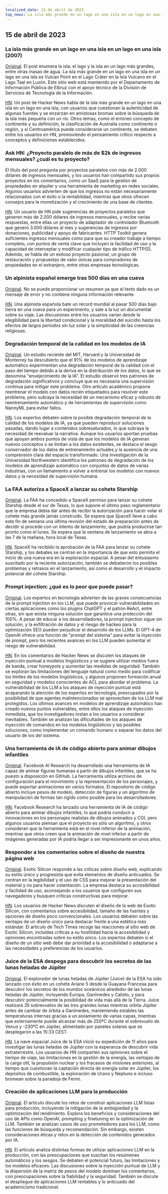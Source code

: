 ```yaml
---
localized_date: 15 de abril de 2023
top_news: La isla más grande en un lago en una isla en un lago en una isla (2007)
---
```




<CallToAction />

<Steps>

## 15 de abril de 2023

### La isla más grande en un lago en una isla en un lago en una isla (2007)

[Original](https://www.elbruz.org/special-projects/islands-and-lakes/).
El post enumera la isla, el lago y la isla en un lago más grandes, entre otras masas de agua. La isla más grande en un lago en una isla en un lago en una isla es Vulcan Point en el Lago Cráter en la Isla Vulcano en el Lago Taal en Luzón. Este sitio web está mantenido por el Departamento de Información Pública de Elbruz con el apoyo técnico de la División de Servicios de Tecnología de la Información.

[HN](http://news.ycombinator.com/item?id=35567026).
Un post de Hacker News habla de la isla más grande en un lago en una isla en un lago en una isla, con usuarios que cuestionan la autenticidad de algunas fuentes y se enzarzan en amistosas bromas sobre la búsqueda de la isla más pequeña con un río. Otros temas, como el erróneo concepto de continente y su definición, la clasificación de Australia como continente o región, y si Centroamérica puede considerarse un continente, se debaten entre los usuarios en HN, promoviendo el pensamiento crítico respecto a conceptos y definiciones establecidos.

### Ask HN: ¿Proyecto paralelo de más de $2k de ingresos mensuales? ¿cuál es tu proyecto?

El título del post pregunta por proyectos paralelos con más de 2.000 dólares de ingresos mensuales, y los usuarios han compartido sus propios proyectos en los comentarios, como un SaaS para la gestión de propiedades en alquiler y una herramienta de marketing en redes sociales. Algunos usuarios advierten de que los ingresos no están necesariamente relacionados con el éxito o la rentabilidad, mientras que otros ofrecen consejos para la monetización y el crecimiento de una base de clientes.

[HN](http://news.ycombinator.com/item?id=35567822).
Un usuario de HN pide sugerencias de proyectos paralelos que generen más de 2.000 dólares de ingresos mensuales, y recibe varias respuestas, entre ellas un proyecto de adaptador de controlador Bluetooth que generó 3.000 dólares al mes y sugerencias de ingresos por donaciones, publicidad y apoyo de fabricantes. HTTP Toolkit genera suficientes ingresos mensuales como para que su creador trabaje a tiempo completo, con puntos de venta clave que incluyen la facilidad de uso y la capacidad de interceptar y modificar cualquier tipo de tráfico HTTP(S). Además, se habla de un exitoso proyecto pasional, un grupo de restauración y propuestas de valor únicas para compradores de propiedades en el extranjero, entre otras empresas tecnológicas.

### Un alpinista español emerge tras 500 días en una cueva

[Original](https://www.cbc.ca/news/world/spain-cave-500-days-beatriz-flamini-1.6810428).
No se puede proporcionar un resumen ya que el texto dado es un mensaje de error y no contiene ninguna información relevante.

[HN](http://news.ycombinator.com/item?id=35571481).
Una alpinista española bate un récord mundial al pasar 500 días bajo tierra en una cueva para un experimento, y sale a la luz un documental sobre su viaje. Las discusiones entre los usuarios varían desde la elegibilidad para la libertad condicional y la moralidad del suicidio hasta los efectos de largos periodos sin luz solar y la simplicidad de las creencias religiosas.

### Degradación temporal de la calidad en los modelos de IA

[Original](https://www.nannyml.com/blog/91-of-ml-perfomance-degrade-in-time).
Un estudio reciente del MIT, Harvard y la Universidad de Monterrey ha descubierto que el 91% de los modelos de aprendizaje automático experimentan una degradación temporal de la calidad con el paso del tiempo debido a la deriva en la distribución de los datos, lo que se denomina "envejecimiento de la IA". El estudio observó tres patrones de degradación significativos y concluye que es necesaria una supervisión continua para mitigar este problema. Otro artículo académico propone reentrenar el modelo con datos recién etiquetados para resolver este problema, pero subraya la necesidad de un mecanismo eficaz y robusto de reentrenamiento automático y de herramientas de supervisión como NannyML para evitar fallos.

[HN](http://news.ycombinator.com/item?id=35566145).
Los expertos debaten sobre la posible degradación temporal de la calidad de los modelos de IA, ya que pueden reproducir soluciones pasadas, dando lugar a contenidos sobresaturados, lo que subraya la necesidad de reevaluar la narrativa. Aunque los usuarios aportan pruebas que apoyan ambos puntos de vista de que los modelos de IA generan nuevos conceptos o se limitan a los datos existentes, se destaca el sesgo conservador de los datos de entrenamiento actuales y la ausencia de una comprensión clara del espacio transformado. Una investigación de la Universidad Northwestern identifica los patrones de degradación de los modelos de aprendizaje automático con conjuntos de datos de varias industrias, con un llamamiento a volver a entrenar los modelos con nuevos datos y la necesidad de supervisión humana.

### La FAA autoriza a SpaceX a lanzar su cohete Starship

[Original](https://arstechnica.com/science/2023/04/green-light-go-spacex-receives-a-launch-license-from-the-faa-for-starship/).
La FAA ha concedido a SpaceX permiso para lanzar su cohete Starship desde el sur de Texas, lo que supone el último paso reglamentario que la empresa debía dar antes de recibir la autorización para hacer volar el cohete más grande jamás construido. Se espera que SpaceX lleve a cabo este fin de semana una última revisión del estado de preparación antes de decidir si procede con un intento de lanzamiento, que podría producirse tan pronto como el lunes. Se espera que la ventana de lanzamiento se abra a las 7 de la mañana, hora local de Texas.

[HN](http://news.ycombinator.com/item?id=35575298).
SpaceX ha recibido la aprobación de la FAA para lanzar su cohete Starship, y los debates se centran en la importancia de que esto permita el inicio de una nueva era en la exploración espacial. A pesar del entusiasmo suscitado por la reciente autorización, también se debatieron los posibles problemas y retrasos en el lanzamiento, así como el desarrollo y el impacto potencial del cohete Starship.

### Prompt injection: ¿qué es lo peor que puede pasar?

[Original](https://simonwillison.net/2023/Apr/14/worst-that-can-happen/).
Los expertos en tecnología advierten de las graves consecuencias de la prompt injection en los LLM, que puede provocar vulnerabilidades en ciertas aplicaciones como los plugins ChatGPT y el patrón ReAct, entre otras, sin que exista ninguna solución que garantice una protección del 100%. A pesar de educar a los desarrolladores, la prompt injection sigue sin solución, y la exfiltración de datos y el riesgo de hackeo para la optimización SEO pueden perjudicar el desarrollo de los LLMs. El GPT-4 de OpenAI ofrece una función de "prompt del sistema" para evitar la inyección de prompt, pero los recientes avances en los LLM pueden aumentar el riesgo de vulnerabilidad.

[HN](http://news.ycombinator.com/item?id=35572290).
En los comentarios de Hacker News se discuten los ataques de inyección puntual a modelos lingüísticos y se sugiere utilizar medios fuera de banda, crear honeypots y aumentar las medidas de seguridad. También se exploran las limitaciones del lenguaje natural como medio para codificar los límites de los modelos lingüísticos, y algunos proponen formación anual en seguridad y modelos conscientes de ACL para abordar el problema. La vulnerabilidad de los LLM a los ataques de inyección puntual está acaparando la atención de los expertos en tecnología, preocupados por la posibilidad de que agentes malintencionados se aprovechen de los LLM mal protegidos. Los últimos avances en modelos de aprendizaje automático han creado nuevos puntos vulnerables, entre ellos los ataques de inyección inmediata, que los investigadores instan a los usuarios a considerar inevitables. También se analizan las dificultades de los ataques de inyección de comandos en los modelos lingüísticos y las posibles soluciones, como implementar un comando humano o separar los datos del usuario de los del sistema.

### Una herramienta de IA de código abierto para animar dibujos infantiles

[Original](https://github.com/facebookresearch/AnimatedDrawings).
Facebook AI Research ha desarrollado una herramienta de IA capaz de animar figuras humanas a partir de dibujos infantiles, que se ha puesto a disposición en GitHub. La herramienta utiliza archivos de configuración para el movimiento y la representación de los personajes, y puede exportar animaciones en varios formatos. El repositorio de código abierto incluye pesos de modelo, detección de figuras y un algoritmo de manipulación de formas tan rígido como posible para los desarrolladores.

[HN](http://news.ycombinator.com/item?id=35565681).
Facebook Research ha lanzado una herramienta de IA de código abierto para animar dibujos infantiles, lo que podría conducir a innovaciones en los personajes realistas de dibujos animados y CGI, pero algunos usuarios piensan que el proyecto es sólo un algoritmo, y otros consideran que la herramienta está en el nivel inferior de la animación, mientras que otros creen que la animación de nivel inferior a partir de imágenes generadas por IA podría llegar a ser impresionante en unos años.

### Responder a los comentarios sobre el diseño de nuestra página web

[Original](https://research.exoticsilicon.com/articles/replying_to_comments).
Exotic Silicon responde a las críticas sobre diseño web, explicando su estilo único y progresista que evita elementos de diseño anticuados. Se centran en la legibilidad y el uso de CSS para mejorar la presentación del material y no para hacer ostentación. La empresa destaca su accesibilidad y facilidad de uso, aconsejando a los usuarios que configuren sus navegadores y busquen críticas constructivas para mejorar.

[HN](http://news.ycombinator.com/item?id=35567285).
Los usuarios de Hacker News discuten el diseño de la web de Exotic Silicon, con comentarios sobre accesibilidad, tamaño de las fuentes y opciones de diseño poco convencionales. Los usuarios debaten sobre las ventajas de un diseño único para destacar frente a una estética más estándar. El artículo de Tech Times recoge las reacciones al sitio web de Exotic Silicon, incluidas críticas a su hostilidad hacia la accesibilidad y opiniones encontradas sobre su estilo único. Los expertos debaten si el diseño de un sitio web debe dar prioridad a la accesibilidad o adaptarse a las necesidades y preferencias de los usuarios.

### Juice de la ESA despega para descubrir los secretos de las lunas heladas de Júpiter

[Original](https://www.esa.int/Science_Exploration/Space_Science/Juice/ESA_s_Juice_lifts_off_on_quest_to_discover_secrets_of_Jupiter_s_icy_moons).
El explorador de lunas heladas de Júpiter (Juice) de la ESA ha sido lanzado con éxito en un cohete Ariane 5 desde la Guayana Francesa para descubrir los secretos de los mundos oceánicos alrededor de las lunas heladas de Júpiter, incluyendo Europa, Ganímedes y Calisto, y para descubrir potencialmente la posibilidad de vida más allá de la Tierra. Juice realizará 35 sobrevuelos de las tres grandes lunas mientras orbita Júpiter antes de cambiar de órbita a Ganímedes, manteniendo estables las temperaturas internas gracias a un aislamiento de varias capas, mientras que externamente puede alcanzar más de 250ºC durante el sobrevuelo de Venus y -230ºC en Júpiter, alimentado por paneles solares que se desplegaron a las 15:33 CEST.

[HN](http://news.ycombinator.com/item?id=35574177).
La nave espacial Juice de la ESA inició su expedición de 11 años para investigar las lunas heladas de Júpiter con la esperanza de descubrir vida extraterrestre. Los usuarios de HN comparten sus opiniones sobre el tiempo de viaje, las limitaciones en la gestión de la energía, las ventajas de la carga útil, la propulsión nuclear y los fracasos de misiones anteriores, al tiempo que cuestionan la captación directa de energía solar en Júpiter, los depósitos de combustible, la exploración de Urano y Neptuno e incluso bromean sobre la paradoja de Fermi.

### Creación de aplicaciones LLM para la producción

[Original](https://huyenchip.com/2023/04/11/llm-engineering.html).
El artículo discute los retos de construir aplicaciones LLM listas para producción, incluyendo la mitigación de la ambigüedad y la optimización del rendimiento. Explora los beneficios y consideraciones del uso de APIs como OpenAI, prompting y finetuning en la optimización de LLM. También se analizan casos de uso prometedores para los LLM, como las funciones de búsqueda y recomendación. Sin embargo, existen consideraciones éticas y retos en la detección de contenidos generados por IA.

[HN](http://news.ycombinator.com/item?id=35565212).
El artículo analiza distintas formas de utilizar aplicaciones LLM en la producción, con las preocupaciones que suscitan los resúmenes automáticos y los sesgos. Se debaten el potencial futuro, las limitaciones y los modelos eficaces. Las discusiones sobre la inyección puntual de LLM y la dispersión de la matriz de pesos del modelo dominan los comentarios, con preocupaciones sobre la fiabilidad y la seguridad. También se discute el despliegue de aplicaciones LLM rentables y lo anticuado del academicismo tradicional.

</Steps>
